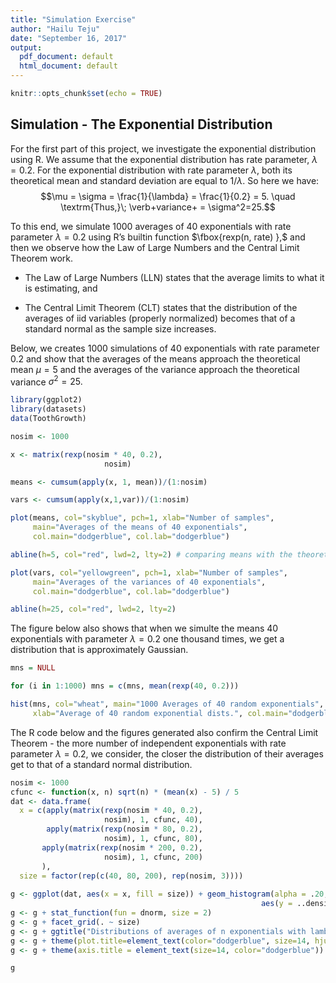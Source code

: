 ---
title: "Simulation Exercise"
author: "Hailu Teju"
date: "September 16, 2017"
output:
  pdf_document: default
  html_document: default
---

```{r setup, include=FALSE}
knitr::opts_chunk$set(echo = TRUE)
```

## Simulation - The Exponential Distribution

For the first part of this project, we investigate the exponential distribution using R. We assume that the exponential distribution has rate parameter, $\lambda = 0.2.$ For the exponential distribution with rate parameter $\lambda$, both its theoretical mean and standard deviation are equal to $1/\lambda.$ So here we have:
$$\mu = \sigma = \frac{1}{\lambda} = \frac{1}{0.2} = 5. \quad \textrm{Thus,}\; \verb+variance+ = \sigma^2=25.$$

To this end, we simulate 1000 averages of 40 exponentials with rate parameter $\lambda = 0.2$ using R's builtin function $\fbox{rexp(n,  rate) },$ and then we observe how the Law of Large Numbers and the Central Limit Theorem work. 

* The Law of Large Numbers (LLN) states that the average limits to what it is estimating, and

* The Central Limit Theorem (CLT) states that the distribution of the averages of iid variables (properly normalized) becomes that of a standard normal as the sample size increases.

Below, we creates 1000 simulations of 40 exponentials with rate parameter 0.2 and show that the averages of the means approach the theoretical mean $\mu = 5$ and the averages of the variance approach the theoretical variance $\sigma^2 =25.$ 

```{r, message=FALSE, warning=FALSE, echo=FALSE}
library(ggplot2)
library(datasets) 
data(ToothGrowth) 

```

```{r simulate_exp_dist, fig.width=9, fig.height = 6, fig.align='center'}
nosim <- 1000

x <- matrix(rexp(nosim * 40, 0.2), 
                     nosim)

means <- cumsum(apply(x, 1, mean))/(1:nosim)

vars <- cumsum(apply(x,1,var))/(1:nosim)

plot(means, col="skyblue", pch=1, xlab="Number of samples", 
     main="Averages of the means of 40 exponentials",
     col.main="dodgerblue", col.lab="dodgerblue")

abline(h=5, col="red", lwd=2, lty=2) # comparing means with the theoretical mean mu = 1/lambda = 5

plot(vars, col="yellowgreen", pch=1, xlab="Number of samples", 
     main="Averages of the variances of 40 exponentials",
     col.main="dodgerblue", col.lab="dodgerblue")

abline(h=25, col="red", lwd=2, lty=2)

```
The figure below also shows that when we simulte the means 40 exponentials with parameter $\lambda = 0.2$ 
one thousand times, we get a distribution that is approximately Gaussian.

```{r}
mns = NULL

for (i in 1:1000) mns = c(mns, mean(rexp(40, 0.2)))

hist(mns, col="wheat", main="1000 Averages of 40 random exponentials", 
     xlab="Average of 40 random exponential dists.", col.main="dodgerblue", col.lab="dodgerblue")

```

The R code below and the figures generated also confirm the Central Limit Theorem - the more number of independent exponentials with rate parameter $\lambda = 0.2,$ we consider, the closer the distribution of their averages get to that of a standard normal distribution.

```{r, verify_CLT, fig.width=9, fig.height = 6, fig.align='center'}
nosim <- 1000
cfunc <- function(x, n) sqrt(n) * (mean(x) - 5) / 5
dat <- data.frame(
  x = c(apply(matrix(rexp(nosim * 40, 0.2), 
                     nosim), 1, cfunc, 40),
        apply(matrix(rexp(nosim * 80, 0.2), 
                     nosim), 1, cfunc, 80),
       apply(matrix(rexp(nosim * 200, 0.2), 
                     nosim), 1, cfunc, 200)
       ),
  size = factor(rep(c(40, 80, 200), rep(nosim, 3))))
 
g <- ggplot(dat, aes(x = x, fill = size)) + geom_histogram(alpha = .20, binwidth=.3, colour = "black", 
                                                        aes(y = ..density..)) 
g <- g + stat_function(fun = dnorm, size = 2)
g <- g + facet_grid(. ~ size)
g <- g + ggtitle("Distributions of averages of n exponentials with lambda = 0.2 for n=40, 80, & 200")
g <- g + theme(plot.title=element_text(color="dodgerblue", size=14, hjust=0.5))
g <- g + theme(axis.title = element_text(size=14, color="dodgerblue"))

g
``` 